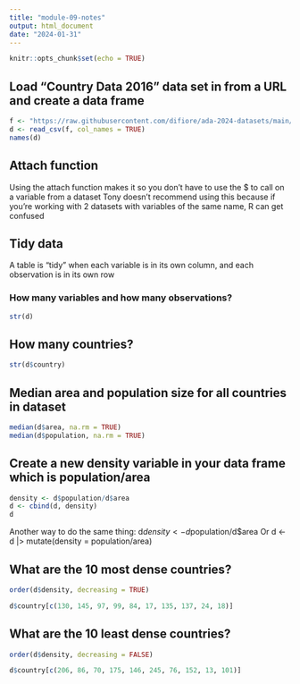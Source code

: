 ```yaml
---
title: "module-09-notes"
output: html_document
date: "2024-01-31"
---
```


```r
knitr::opts_chunk$set(echo = TRUE)
```
## Load "Country Data 2016" data set in from a URL and create a data frame 
```r
f <- "https://raw.githubusercontent.com/difiore/ada-2024-datasets/main/Country-Data-2016.csv"
d <- read_csv(f, col_names = TRUE)
names(d)
```
## Attach function 
Using the attach function makes it so you don't have to use the $ to call on a variable from a dataset 
Tony doesn't recommend using this because if you're working with 2 datasets with variables of the same name, R can get confused 

## Tidy data 
A table is "tidy" when each variable is in its own column, and each observation is in its own row 

### How many variables and how many observations?
```r
str(d)
```

## How many countries?
```r
str(d$country)
```
## Median area and population size for all countries in dataset 
```r
median(d$area, na.rm = TRUE)
median(d$population, na.rm = TRUE)
```
## Create a new density variable in your data frame which is population/area
```r
density <- d$population/d$area
d <- cbind(d, density)
d
```
Another way to do the same thing: d$density <- d$population/d$area
Or d <- d |> mutate(density = population/area)

## What are the 10 most dense countries? 
```r
order(d$density, decreasing = TRUE)
```
```r
d$country[c(130, 145, 97, 99, 84, 17, 135, 137, 24, 18)]
```
## What are the 10 least dense countries?
```r
order(d$density, decreasing = FALSE)
```
```r
d$country[c(206, 86, 70, 175, 146, 245, 76, 152, 13, 101)]
```

